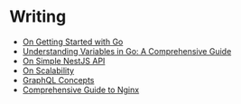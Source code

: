 # Writing

- [On Getting Started with Go](/blog/go/getting-started)
- [Understanding Variables in Go: A Comprehensive Guide](/blog/go/variables)
- [On Simple NestJS API](/blog/nest/simple-rest)
- [On Scalability](/blog/system-design/scalability)
- [GraphQL Concepts](/blog/graphql/concepts)
- [Comprehensive Guide to Nginx](/blog/nginx/guide)

